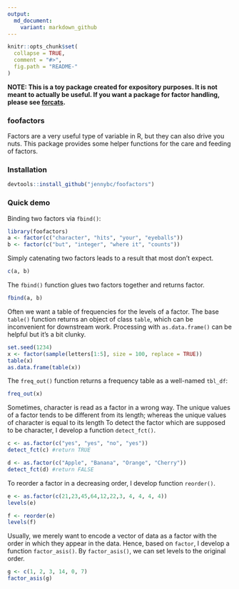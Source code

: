 ```yaml
---
output:
  md_document:
    variant: markdown_github
---
```


<!-- README.md is generated from README.Rmd. Please edit that file -->

```r
knitr::opts_chunk$set(
  collapse = TRUE,
  comment = "#>",
  fig.path = "README-"
)
```

**NOTE: This is a toy package created for expository purposes. It is not meant to actually be useful. If you want a package for factor handling, please see [forcats](https://cran.r-project.org/package=forcats).**

### foofactors

Factors are a very useful type of variable in R, but they can also drive you nuts. This package provides some helper functions for the care and feeding of factors.

### Installation

```r
devtools::install_github("jennybc/foofactors")
```
  
### Quick demo

Binding two factors via `fbind()`:

```r
library(foofactors)
a <- factor(c("character", "hits", "your", "eyeballs"))
b <- factor(c("but", "integer", "where it", "counts"))
```

Simply catenating two factors leads to a result that most don't expect.

```r
c(a, b)
```

The `fbind()` function glues two factors together and returns factor.

```r
fbind(a, b)
```

Often we want a table of frequencies for the levels of a factor. The base `table()` function returns an object of class `table`, which can be inconvenient for downstream work. Processing with `as.data.frame()` can be helpful but it's a bit clunky.

```r
set.seed(1234)
x <- factor(sample(letters[1:5], size = 100, replace = TRUE))
table(x)
as.data.frame(table(x))
```

The `freq_out()` function returns a frequency table as a well-named `tbl_df`:

```r
freq_out(x)
```

Sometimes, character is read as a factor in a wrong way. The unique values of a factor tends to be different from its length; whereas the unique values of character is equal to its length To detect the factor which are supposed to be character, I develop a function `detect_fct()`. 

```r
c <- as.factor(c("yes", "yes", "no", "yes"))
detect_fct(c) #return TRUE
```

```r
d <- as.factor(c("Apple", "Banana", "Orange", "Cherry"))
detect_fct(d) #return FALSE
```

To reorder a factor in a decreasing order, I develop function `reorder()`. 

```r
e <- as.factor(c(21,23,45,64,12,22,3, 4, 4, 4, 4))
levels(e)
```

```r
f <- reorder(e)
levels(f)
```


Usually, we merely want to encode a vector of data as a factor with the order in which they appear in the data. Hence, based on `factor`, I develop a function `factor_asis()`. By `factor_asis()`, we can set levels to the original order.

```r
g <- c(1, 2, 3, 14, 0, 7)
factor_asis(g)
```
